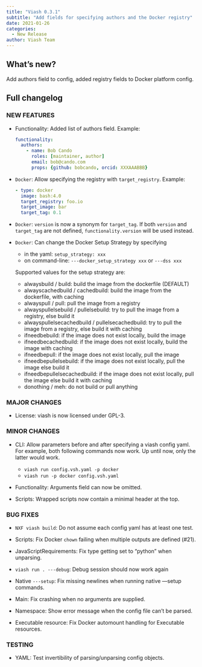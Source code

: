```yaml
---
title: "Viash 0.3.1"
subtitle: "Add fields for specifying authors and the Docker registry"
date: 2021-01-26
categories:
  - New Release
author: Viash Team
---
```


## What's new?

Add authors field to config, added registry fields to Docker platform config.

## Full changelog

### NEW FEATURES

* Functionality: Added list of authors field. Example:

  ```yaml
  functionality:
    authors:
      - name: Bob Cando
        roles: [maintainer, author]
        email: bob@cando.com
        props: {github: bobcando, orcid: XXXAAABBB}
  ```

* `Docker`: Allow specifying the registry with `target_registry`. Example:

  ```yaml
  - type: docker
    image: bash:4.0
    target_registry: foo.io
    target_image: bar
    target_tag: 0.1
  ```

* `Docker`: `version` is now a synonym for `target_tag`.
  If both `version` and `target_tag` are not defined, `functionality.version` will
  be used instead.
  
* `Docker`: Can change the Docker Setup Strategy by specifying
  - in the yaml: `setup_strategy: xxx`
  - on command-line: `---docker_setup_strategy xxx` or `---dss xxx`
  
  Supported values for the setup strategy are:
  - alwaysbuild / build: build the image from the dockerfile (DEFAULT)
  - alwayscachedbuild / cachedbuild: build the image from the dockerfile, with caching
  - alwayspull / pull: pull the image from a registry
  - alwayspullelsebuild / pullelsebuild: try to pull the image from a registry, else build it
  - alwayspullelsecachedbuild / pullelsecachedbuild: try to pull the image from a registry, else build it with caching
  - ifneedbebuild: if the image does not exist locally, build the image
  - ifneedbecachedbuild: if the image does not exist locally, build the image with caching
  - ifneedbepull: if the image does not exist locally, pull the image
  - ifneedbepullelsebuild: if the image does not exist locally, pull the image else build it
  - ifneedbepullelsecachedbuild: if the image does not exist locally, pull the image else build it with caching
  - donothing / meh: do not build or pull anything
  
### MAJOR CHANGES

* License: viash is now licensed under GPL-3.

### MINOR CHANGES

* CLI: Allow parameters before and after specifying a viash config yaml. For example, 
  both following commands now work. Up until now, only the latter would work.
  - `viash run config.vsh.yaml -p docker`
  - `viash run -p docker config.vsh.yaml`

* Functionality: Arguments field can now be omitted.

* Scripts: Wrapped scripts now contain a minimal header at the top.

### BUG FIXES

* `NXF viash build`: Do not assume each config yaml has at least one test.

* Scripts: Fix Docker `chown` failing when multiple outputs are defined (#21).

* JavaScriptRequirements: Fix type getting set to "python" when unparsing.

* `viash run . ---debug`: Debug session should now work again

* Native `---setup`: Fix missing newlines when running native ---setup commands.

* Main: Fix crashing when no arguments are supplied.

* Namespace: Show error message when the config file can't be parsed.

* Executable resource: Fix Docker automount handling for Executable resources.

### TESTING

* YAML: Test invertibility of parsing/unparsing config objects.

